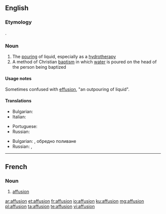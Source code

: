 ==English==
{{wikipedia}}

===Etymology===
{{etyl|la|en}} {{m|la|affusio}}.

===Noun===
{{en-noun}}

# The [[pour]]ing of liquid, especially as a [[hydrotherapy]]
# A method of Christian [[baptism]] in which [[water]] is poured on the head of the person being baptized

====Usage notes====
Sometimes confused with [[effusion]], "an outpouring of liquid".

====Translations====
{{trans-top|pouring of liquid}}
* Bulgarian: {{t|bg|обливане}}
* Italian: {{t|it|affusione|f}}
{{trans-mid}}
* Portuguese: {{t|pt|afusão|f}}
* Russian: {{t+|ru|облива́ние|n}}
{{trans-bottom}}

{{trans-top|a method of Christian baptism}}
* Bulgarian: {{t|bg|обливане}}, обредно поливане
* Russian: {{t+|ru|окропле́ние|n}}, {{t|ru|[[опуска́ние]] [[в]] [[ку́пель]]|n}}
{{trans-mid}}
{{trans-bottom}}

----

==French==

===Noun===
{{fr-noun|f}}

# [[#English|affusion]]

[[ar:affusion]]
[[et:affusion]]
[[fr:affusion]]
[[io:affusion]]
[[ku:affusion]]
[[mg:affusion]]
[[pl:affusion]]
[[ta:affusion]]
[[te:affusion]]
[[vi:affusion]]